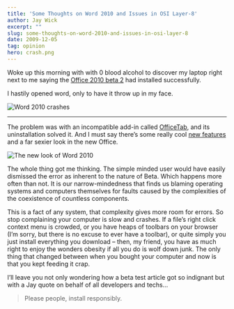 ```yaml
---
title: 'Some Thoughts on Word 2010 and Issues in OSI Layer-8'
author: Jay Wick
excerpt: ""
slug: some-thoughts-on-word-2010-and-issues-in-osi-layer-8
date: 2009-12-05
tag: opinion
hero: crash.png
---
```


Woke up this morning with with 0 blood alcohol to discover my laptop right next to me saying the [Office 2010 beta 2](https://www.microsoft.com/office/2010/en/default.aspx "(go here to find the free beta download)") had installed successfully.

I hastily opened word, only to have it throw up in my face.

![Word 2010 crashes](./crash.png)

****

The problem was with an incompatible add-in called [OfficeTab](https://www.extendoffice.com/product/office-tab.html), and its uninstallation solved it. And I must say there’s some really cool [new features](https://www.beingmanan.com/wp/2009/05/office-2010-new-features/) and a far sexier look in the new Office.

![The new look of Word 2010](./Word_thumb12-300x189.png)

The whole thing got me thinking. The simple minded user would have easily dismissed the error as inherent to the nature of Beta. Which happens more often than not. It is our narrow-mindedness that finds us blaming operating systems and computers themselves for faults caused by the complexities of the coexistence of countless components.

This is a fact of any system, that complexity gives more room for errors. So stop complaining your computer is slow and crashes. If a file’s right click context menu is crowded, or you have heaps of toolbars on your browser (I’m sorry, but there is no excuse to ever have a toolbar), or quite simply you just install everything you download – then, my friend, you have as much right to enjoy the wonders obesity if all you do is wolf down junk. The only thing that changed between when you bought your computer and now is that you kept feeding it crap.

I’ll leave you not only wondering how a beta test article got so indignant but with a Jay quote on behalf of all developers and techs…

> Please people, install responsibly.